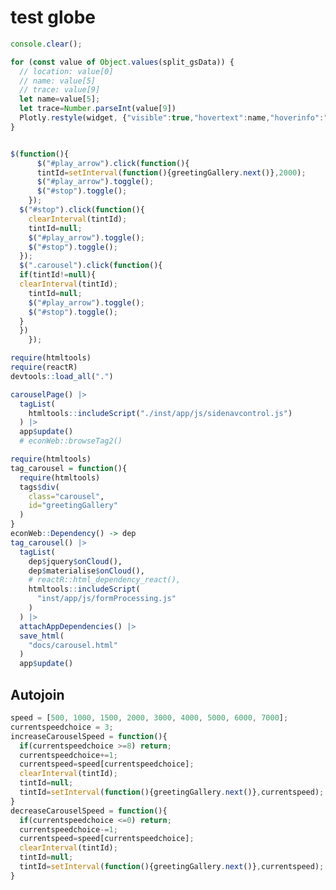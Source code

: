 
# test globe

```js
console.clear();

for (const value of Object.values(split_gsData)) {
  // location: value[0]
  // name: value[5]
  // trace: value[9]
  let name=value[5];
  let trace=Number.parseInt(value[9])
  Plotly.restyle(widget, {"visible":true,"hovertext":name,"hoverinfo":"text+name"}, [trace]);
}



```

```js
$(function(){
      $("#play_arrow").click(function(){
      tintId=setInterval(function(){greetingGallery.next()},2000);
      $("#play_arrow").toggle();
      $("#stop").toggle();
    });
  $("#stop").click(function(){
    clearInterval(tintId);
    tintId=null;
    $("#play_arrow").toggle();
    $("#stop").toggle();
  });
  $(".carousel").click(function(){
  if(tintId!=null){
  clearInterval(tintId);
    tintId=null;
    $("#play_arrow").toggle();
    $("#stop").toggle();
  }
  })
    });

```



```r
require(htmltools)
require(reactR)
devtools::load_all(".")

carouselPage() |> 
  tagList(
    htmltools::includeScript("./inst/app/js/sidenavcontrol.js")
  ) |>
  app$update()
  # econWeb::browseTag2()
```



```r
require(htmltools)
tag_carousel = function(){
  require(htmltools)
  tags$div(
    class="carousel",
    id="greetingGallery"
  )
}
econWeb::Dependency() -> dep
tag_carousel() |>
  tagList(
    dep$jquery$onCloud(),
    dep$materialise$onCloud(),
    # reactR::html_dependency_react(),
    htmltools::includeScript(
      "inst/app/js/formProcessing.js"
    )
  ) |>
  attachAppDependencies() |>
  save_html(
    "docs/carousel.html"
  )
  app$update()
```

## Autojoin

```js
speed = [500, 1000, 1500, 2000, 3000, 4000, 5000, 6000, 7000];
currentspeedchoice = 3;
increaseCarouselSpeed = function(){
  if(currentspeedchoice >=8) return;
  currentspeedchoice+=1;
  currentspeed=speed[currentspeedchoice];
  clearInterval(tintId);
  tintId=null;
  tintId=setInterval(function(){greetingGallery.next()},currentspeed);
}
decreaseCarouselSpeed = function(){
  if(currentspeedchoice <=0) return;
  currentspeedchoice-=1;
  currentspeed=speed[currentspeedchoice];
  clearInterval(tintId);
  tintId=null;
  tintId=setInterval(function(){greetingGallery.next()},currentspeed);
}
```





